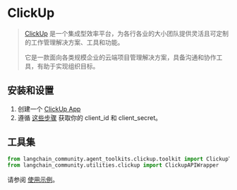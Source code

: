 # ClickUp

>[ClickUp](https://clickup.com/) 是一个集成型效率平台，为各行各业的大小团队提供灵活且可定制的工作管理解决方案、工具和功能。
>
>它是一款面向各类规模企业的云端项目管理解决方案，具备沟通和协作工具，有助于实现组织目标。

## 安装和设置

1. 创建一个 [ClickUp App](https://help.clickup.com/hc/en-us/articles/6303422883095-Create-your-own-app-with-the-ClickUp-API)
2. 遵循 [这些步骤](https://clickup.com/api/developer-portal/authentication/) 获取你的 client_id 和 client_secret。

## 工具集

```python
from langchain_community.agent_toolkits.clickup.toolkit import ClickupToolkit
from langchain_community.utilities.clickup import ClickupAPIWrapper
```

请参阅 [使用示例](/docs/integrations/tools/clickup)。